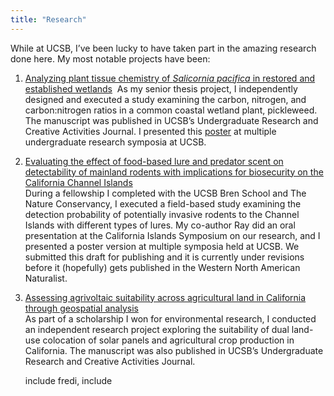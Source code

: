 ```yaml
---
title: "Research"
---
```


While at UCSB, I've been lucky to have taken part in the amazing research done here. My most notable projects have been:

1.  [Analyzing plant tissue chemistry of *Salicornia pacifica* in restored and established wetlands](https://escholarship.org/uc/item/9996m8sq)\ 
    As my senior thesis project, I independently designed and executed a study examining the carbon, nitrogen, and carbon:nitrogen ratios in a common coastal wetland plant, pickleweed. The manuscript was published in UCSB's Undergraduate Research and Creative Activities Journal. I presented this [poster](pickleweed_poster.pdf)\ at multiple undergraduate research symposia at UCSB.

2.  [Evaluating the effect of food-based lure and predator scent on detectability of mainland rodents with implications for biosecurity on the California Channel Islands](tnc_biosecurity_camera_trapping.pdf)\
    During a fellowship I completed with the UCSB Bren School and The Nature Conservancy, I executed a field-based study examining the detection probability of potentially invasive rodents to the Channel Islands with different types of lures. My co-author Ray did an oral presentation at the California Islands Symposium on our research, and I presented a poster version at multiple symposia held at UCSB. We submitted this draft for publishing and it is currently under revisions before it (hopefully) gets published in the Western North American Naturalist.

3.  [Assessing agrivoltaic suitability across agricultural land in California through geospatial analysis](https://escholarship.org/uc/item/6j4070q4)\
    As part of a scholarship I won for environmental research, I conducted an independent research project exploring the suitability of dual land-use colocation of solar panels and agricultural crop production in California. The manuscript was also published in UCSB's Undergraduate Research and Creative Activities Journal.

    include fredi, include
